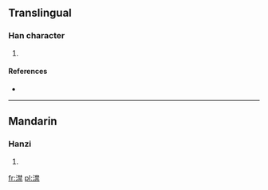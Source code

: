 ==Translingual==

===Han character===
{{Han char|rn=85|rad=水|as=13|sn=16|four=3419<sub>1</sub>|canj=水木木火 (EDDF)}}

# {{defn|Han|sort=水13}}

====References====
* {{Han ref|kx=0654.150|dkj=18436|hdz=31753.030|uh=6FBF|ud=28607|bh=E9FD|bd=59901}}

----

==Mandarin==

===Hanzi===
{{cmn-hanzi|pin=[[qín]] ([[qin2]])|wg=ch'in<sup>2</sup>}}

# {{defn|Mandarin|sort=水13}}

[[fr:澿]]
[[pl:澿]]